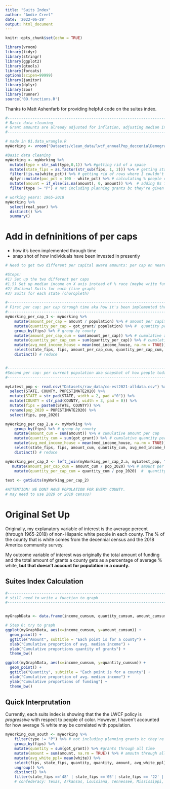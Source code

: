 ```yaml
---
title: "Suits Index"
author: "Andie Creel"
date: '2022-06-29'
output: html_document
---
```


```r
knitr::opts_chunk$set(echo = TRUE)
```

```r
library(vroom)
library(tidyr)
library(stringr)
library(ggplot2)
library(gtools)
library(forcats)
options(scipen=99999)
library(janitor)
library(dplyr)
library(zoo)
library(runner)
source('09.functions.R')
```

Thanks to Matt Ashenfarb for providing helpful code on the suites index. 
```r
#-------------------------------------------------------------------------------
# Basic data cleaning
# Grant amounts are already adjusted for inflation, adjusting median income (2018 dollars)
#-------------------------------------------------------------------------------

# made in 01.data_wrangle.R
myWorking <- vroom("Datasets/clean_data/lwcf_annualPop_deccenialDemographics.csv") 

#Basic data cleaning
myWorking <- myWorking %>%
  mutate(type = str_sub(type,0,1)) %>% #getting rid of a space 
  mutate(state_fips = as.factor(str_sub(fips, 1, 2))) %>% # getting state fips code
  filter(!is.na(white_pct)) %>% # getting rid of rows where I couldn't get their demographic data
  dplyr::mutate(poc_pct = 100 - white_pct) %>% # calculating % people of color as non-hispanic white
  mutate(amount = if_else(is.na(amount), 0, amount)) %>%  # adding 0s for amount of grant rewarded
  filter(type != "P") # not including planning grants bc they're given to states, not counties

# working years: 1965-2018
myWorking %>%
  select(real_year) %>%
  distinct() %>%
  summary()

```

# Add in defninitions of per caps 
* how it's been implemented through time
* snap shot of how individuals have been invested in presently 



```r
# Need to get two different per capital award amounts: per cap on nearest year to award amount (how it's been distributed historically) and per cap on most recent year (snap shot on how current people have been invested in)

#Steps: 
#1) Set up the two different per caps 
#1.5) Set up median income on X axis instead of % race (maybe write function where we can say variable on X, and give it the dataset (ex, just MTs dataset) so that this can be neater and quicker)
#2) National Suits for each (line graph)
#3) Suits for each state (choropleth)

#-------------------------------------------------------------------------------
# First per cap: per cap through time aka how it's been implemented through time
#-------------------------------------------------------------------------------
myWorking_per_cap_1 <- myWorking %>%
    mutate(amount_per_cap = amount / population) %>% # amount per capita each year
    mutate(quantity_per_cap = got_grant/ population) %>% #  quantity per capita each year
    group_by(fips) %>% # group by county
    mutate(amount_per_cap_cum = sum(amount_per_cap)) %>% # cumulative amount per cap
    mutate(quantity_per_cap_cum = sum(quantity_per_cap)) %>% # cumulative quantity per cap
    mutate(avg_med_income_house = mean(med_income_house, na.rm = TRUE)) %>% #average median income
    select(state_fips, fips, amount_per_cap_cum, quantity_per_cap_cum, avg_med_income_house) %>% # set up reduce down to one entry per county
    distinct() # reduce


#-------------------------------------------------------------------------------
#Second per cap: per current population aka snapshot of how people today are affect 
#-------------------------------------------------------------------------------

myLatest_pop <- read.csv("Datasets/raw_data/co-est2021-alldata.csv") %>%
  select(STATE, COUNTY, POPESTIMATE2020) %>%
  mutate(STATE = str_pad(STATE, width = 2, pad ="0")) %>%
  mutate(COUNTY = str_pad(COUNTY, width = 3, pad = 0)) %>%
  mutate(fips = paste0(STATE, COUNTY)) %>%
  rename(pop_2020 = POPESTIMATE2020) %>%
  select(fips, pop_2020)

myWorking_per_cap_2.a <- myWorking %>%
    group_by(fips) %>% # group by county
    mutate(amount_cum = sum(amount)) %>% # cumulative amount per cap
    mutate(quantity_cum = sum(got_grant)) %>% # cumulative quantity per cap
    mutate(avg_med_income_house = mean(med_income_house, na.rm = TRUE)) %>% #average median income
    select(state_fips, fips, amount_cum, quantity_cum, avg_med_income_house) %>% # set up reduce down to one entry per county
    distinct() # reduce

myWorking_per_cap_2 <- left_join(myWorking_per_cap_2.a, myLatest_pop, "fips") %>%
   mutate(amount_per_cap_cum = amount_cum / pop_2020) %>% # amount per capita in 2020
    mutate(quantity_per_cap_cum = quantity_cum / pop_2020)  #  quantity per capita in 2020
  
test <- getSuits(myWorking_per_cap_2)

#ATTENTION! WE DONT HAVE POPULATION FOR EVERY COUNTY. 
# may need to use 2020 or 2010 census?

```










# Original Set Up
Originally, my explanatory variable of interest is the average percent (through 1965-2018) of non-Hispanic white people in each county. The % of the county that is white comes from the decennial census and the 2018 America community survey.  

My outcome variable of interest was originally the total amount of funding and the total amount of grants a county gets as a percentage of average % white, **but that doesn't account for population in a county. **

## Suites Index Calculation 
```r

#-------------------------------------------------------------------------------
# still need to write a function to graph
#-------------------------------------------------------------------------------


myGraphData <- data.frame(income_cumsum, quantity_cumsum, amount_cumsum, df$income_prop)

# Step 6: try to graph
ggplot(myGraphData, aes(x=income_cumsum, y=amount_cumsum)) + 
  geom_point() +
  ggtitle("Amount", subtitle = "Each point is for a county") +
  xlab("Cumulative proportion of avg. median income") + 
  ylab("Cumulative proportions quantity of grants") +
  theme_bw()

ggplot(myGraphData, aes(x=income_cumsum, y=quantity_cumsum)) + 
  geom_point() +
  ggtitle("Quantity", subtitle = "Each point is for a county") +
  xlab("Cumulative proportion of avg. median income") + 
  ylab("Cumulative proportions of funding") +
  theme_bw()


```


## Quick Interprutation 
Currently, each suits index is showing that the the LWCF policy is *progressive* with respect to people of color. However, I haven't accounted for how average % white may be correlated with population. 



<!-- # Ex-Confederate States -->
<!-- Code isn't done yet. -->
```r
myWorking_cum_south <- myWorking %>%
    filter(type != "P") %>% # not including planning grants bc they're given to states, not counties
    group_by(fips) %>%
    mutate(quantity = sum(got_grant)) %>% #grants through all time
    mutate(amount = sum(amount, na.rm = TRUE)) %>% # amoutn through all time
    mutate(avg_white_ppl= mean(white)) %>%
    select(fips, state_fips, quantity, quantity, amount, avg_white_ppl) %>%
    ungroup() %>%
    distinct() %>%
    filter(state_fips =='48' | state_fips =='05'| state_fips == '22' | state_fips == '47' | state_fips =='28' | state_fips == '01' | state_fips == '13' | state_fips == '12' | state_fips == '45' | state_fips == '37' | state_fips == '51')
    # confederacy: Texas, Arkansas, Louisiana, Tennessee, Mississippi, Alabama, Georgia, Florida, South Carolina, North Carolina and Virginia

```
